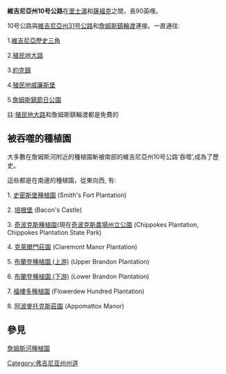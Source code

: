 '''維吉尼亞州10号公路'''在[[里士滿|里士滿]]和[[薩福克|薩福克]]之間，長90英哩。

10号公路與[[維吉尼亞州31号公路|維吉尼亞州31号公路]]和[[詹姆斯鎮輪渡|詹姆斯鎮輪渡]]連接。一直通往:

1.[[維吉尼亞歷史三角|維吉尼亞歷史三角]]

2.[[殖民地大路|殖民地大路]]

3.[[約克鎮|約克鎮]]

4.[[殖民地威廉斯堡|殖民地威廉斯堡]]

5.[[詹姆斯鎮節日公園|詹姆斯鎮節日公園]]

註:[[殖民地大路|殖民地大路]]和詹姆斯鎮輪渡都是免費的

== 被吞噬的種植園 ==

大多數在詹姆斯河附近的種植園斬被南部的維吉尼亞州10号公路‘吞噬’,成為了歷史。

這些都是在南邊的種植園，從東向西, 有:

1. [[史密斯堡種植園|史密斯堡種植園]] (Smith's Fort Plantation)

2. [[培根堡|培根堡]] (Bacon's Castle)

3. [[奇波克斯種植園|奇波克斯種植園]](現在[[奇波克斯農場州立公園|奇波克斯農場州立公園]] (Chippokes Plantation, Chippokes Plantation State Park)

4. [[克萊爾門莊園|克萊爾門莊園]] (Claremont Manor Plantation)

5. [[布蘭登種植園_(上游)|布蘭登種植園 (上游)]] (Upper Brandon Plantation)

6. [[布蘭登種植園_(下游)|布蘭登種植園 (下游)]] (Lower Brandon Plantation)

7. [[福樓多種植園|福樓多種植園]] (Flowerdew Hundred Plantation)

8. [[阿波麥托克斯莊園|阿波麥托克斯莊園]] (Appomattox Manor)

== 參見 ==
[[詹姆斯河種植園|詹姆斯河種植園]]

[[Category:弗吉尼亚州州道|Category:弗吉尼亚州州道]]